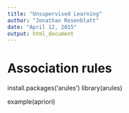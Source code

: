 ```yaml
---
title: "Unsupervised Learning"
author: "Jonathan Rosenblatt"
date: "April 12, 2015"
output: html_document
---
```


# Association rules
install.packages('arules')
library(arules)

example(apriori)
